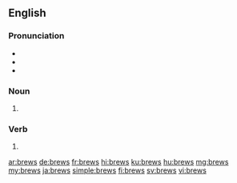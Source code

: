 {{also|Brews}}

==English==

===Pronunciation===
* {{IPA|/bɹuːz/|lang=en}}
* {{homophones|bruise|lang=en}}
* {{rhymes|uːz|lang=en}}

===Noun===
{{head|en|noun plural form}}

# {{plural of|brew|lang=en}}

===Verb===
{{head|en|verb form}}

# {{en-third-person singular of|brew}}

[[ar:brews]]
[[de:brews]]
[[fr:brews]]
[[hi:brews]]
[[ku:brews]]
[[hu:brews]]
[[mg:brews]]
[[my:brews]]
[[ja:brews]]
[[simple:brews]]
[[fi:brews]]
[[sv:brews]]
[[vi:brews]]